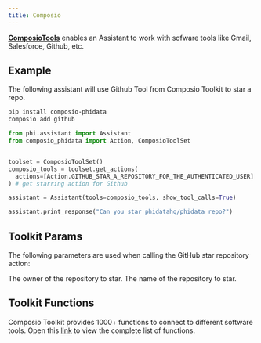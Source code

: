 ```yaml
---
title: Composio
---
```


[**ComposioTools**](https://docs.composio.dev/framework/phidata) enables an Assistant to work with sofware tools like Gmail, Salesforce, Github, etc.

## Example

The following assistant will use Github Tool from Composio Toolkit to star a repo. 

```bash Run the following commands to setup the assistant
pip install composio-phidata
composio add github
```

```python cookbook/tools/composio_tools.py
from phi.assistant import Assistant
from composio_phidata import Action, ComposioToolSet


toolset = ComposioToolSet()
composio_tools = toolset.get_actions(
  actions=[Action.GITHUB_STAR_A_REPOSITORY_FOR_THE_AUTHENTICATED_USER]
) # get starring action for Github

assistant = Assistant(tools=composio_tools, show_tool_calls=True)

assistant.print_response("Can you star phidatahq/phidata repo?")
```

## Toolkit Params

The following parameters are used when calling the GitHub star repository action:

<ResponseField name="owner" type="str">
  The owner of the repository to star.
</ResponseField>
<ResponseField name="repo" type="str">
  The name of the repository to star.
</ResponseField>

## Toolkit Functions

Composio Toolkit provides 1000+ functions to connect to different software tools.
Open this [link](https://composio.dev/tools) to view the complete list of functions.

